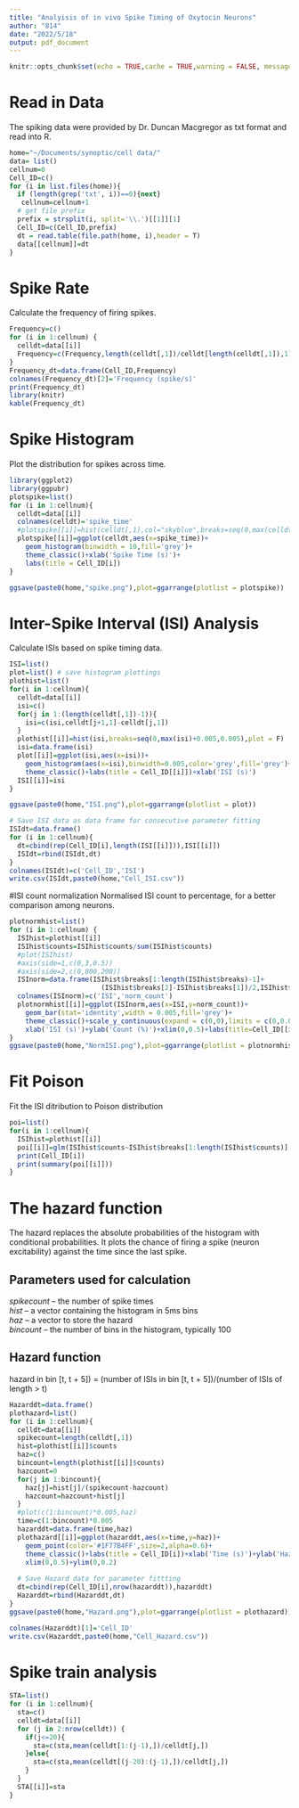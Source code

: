 ```yaml
---
title: "Analyisis of in vivo Spike Timing of Oxytocin Neurons"
author: "814"
date: "2022/5/18"
output: pdf_document
---
```


```r
knitr::opts_chunk$set(echo = TRUE,cache = TRUE,warning = FALSE, message = FALSE)
```

# Read in Data
The spiking data were provided by Dr. Duncan Macgregor as txt format and read into R.
```r
home="~/Documents/synoptic/cell data/"
data= list()
cellnum=0
Cell_ID=c()
for (i in list.files(home)){
  if (length(grep('txt', i))==0){next}
   cellnum=cellnum+1
  # get file prefix
  prefix = strsplit(i, split='\\.')[[1]][1]
  Cell_ID=c(Cell_ID,prefix)
  dt = read.table(file.path(home, i),header = T)
  data[[cellnum]]=dt
}
```

# Spike Rate
Calculate the frequency of firing spikes.
```r
Frequency=c()
for (i in 1:cellnum) {
  celldt=data[[i]]
  Frequency=c(Frequency,length(celldt[,1])/celldt[length(celldt[,1]),1])
}
Frequency_dt=data.frame(Cell_ID,Frequency)
colnames(Frequency_dt)[2]='Frequency (spike/s)'
print(Frequency_dt)
library(knitr)
kable(Frequency_dt)
```
# Spike Histogram
Plot the distribution for spikes across time.
```r
library(ggplot2)
library(ggpubr)
plotspike=list()
for (i in 1:cellnum){
  celldt=data[[i]]
  colnames(celldt)='spike_time'
  #plotspike[[i]]=hist(celldt[,1],col="skyblue",breaks=seq(0,max(celldt[,1]+10,10)),main=Cell_ID[i])
  plotspike[[i]]=ggplot(celldt,aes(x=spike_time))+
    geom_histogram(binwidth = 10,fill='grey')+
    theme_classic()+xlab('Spike Time (s)')+
    labs(title = Cell_ID[i])
}

ggsave(paste0(home,"spike.png"),plot=ggarrange(plotlist = plotspike))
```

# Inter-Spike Interval (ISI) Analysis
Calculate ISIs based on spike timing data.
```r
ISI=list()
plot=list() # save histogram plottings
plothist=list()
for(i in 1:cellnum){
  celldt=data[[i]]
  isi=c()
  for(j in 1:(length(celldt[,1])-1)){
    isi=c(isi,celldt[j+1,1]-celldt[j,1])
  }
  plothist[[i]]=hist(isi,breaks=seq(0,max(isi)+0.005,0.005),plot = F)
  isi=data.frame(isi)
  plot[[i]]=ggplot(isi,aes(x=isi))+
    geom_histogram(aes(x=isi),binwidth=0.005,color='grey',fill='grey')+
    theme_classic()+labs(title = Cell_ID[[i]])+xlab('ISI (s)')
  ISI[[i]]=isi
}

ggsave(paste0(home,"ISI.png"),plot=ggarrange(plotlist = plot))

# Save ISI data as data frame for consecutive parameter fitting
ISIdt=data.frame()
for (i in 1:cellnum){
  dt=cbind(rep(Cell_ID[i],length(ISI[[i]])),ISI[[i]])
  ISIdt=rbind(ISIdt,dt)
}
colnames(ISIdt)=c('Cell_ID','ISI')
write.csv(ISIdt,paste0(home,"Cell_ISI.csv"))
```
#ISI count normalization
Normalised ISI count to percentage, for a better comparison among neurons.
```r
plotnormhist=list()
for (i in 1:cellnum) {
  ISIhist=plothist[[i]]
  ISIhist$counts=ISIhist$counts/sum(ISIhist$counts)
  #plot(ISIhist)
  #axis(side=1,c(0,3,0.5))
  #axis(side=2,c(0,800,200))
  ISInorm=data.frame(ISIhist$breaks[1:length(ISIhist$breaks)-1]+
                       (ISIhist$breaks[2]-ISIhist$breaks[1])/2,ISIhist$counts)
  colnames(ISInorm)=c('ISI','norm_count')
  plotnormhist[[i]]=ggplot(ISInorm,aes(x=ISI,y=norm_count))+
    geom_bar(stat='identity',width = 0.005,fill='grey')+
    theme_classic()+scale_y_continuous(expand = c(0,0),limits = c(0,0.05))+
    xlab('ISI (s)')+ylab('Count (%)')+xlim(0,0.5)+labs(title=Cell_ID[[i]])
}
ggsave(paste0(home,"NormISI.png"),plot=ggarrange(plotlist = plotnormhist))

```

# Fit Poison
Fit the ISI ditribution to Poison distribution
```r
poi=list()
for(i in 1:cellnum){
  ISIhist=plothist[[i]]
  poi[[i]]=glm(ISIhist$counts~ISIhist$breaks[1:length(ISIhist$counts)],family = poisson())
  print(Cell_ID[i])
  print(summary(poi[[i]]))
}
```
# The hazard function
The hazard replaces the absolute probabilities of the histogram with conditional probabilities. It plots the chance of firing a spike (neuron excitability) against the time since the last spike.  

## Parameters used for calculation
*spikecount* – the number of spike times    
*hist* – a vector containing the histogram in 5ms bins    
*haz* – a vector to store the hazard    
*bincount* – the number of bins in the histogram, typically 100       

## Hazard function 
hazard in bin [t, t + 5]) = (number of ISIs in bin [t, t + 5])/(number of ISIs of length > t)    
```r
Hazarddt=data.frame()
plothazard=list()
for (i in 1:cellnum){
  celldt=data[[i]]
  spikecount=length(celldt[,1])
  hist=plothist[[i]]$counts
  haz=c()
  bincount=length(plothist[[i]]$counts)
  hazcount=0
  for(j in 1:bincount){
    haz[j]=hist[j]/(spikecount-hazcount)
    hazcount=hazcount+hist[j]
  }
  #plot(c(1:bincount)*0.005,haz)
  time=c(1:bincount)*0.005
  hazarddt=data.frame(time,haz)
  plothazard[[i]]=ggplot(hazarddt,aes(x=time,y=haz))+
    geom_point(color='#1F77B4FF',size=2,alpha=0.6)+
    theme_classic()+labs(title = Cell_ID[i])+xlab('Time (s)')+ylab('Hazard')+
    xlim(0,0.5)+ylim(0,0.2)
  
  # Save Hazard data for parameter fittting
  dt=cbind(rep(Cell_ID[i],nrow(hazarddt)),hazarddt)
  Hazarddt=rbind(Hazarddt,dt)
}
ggsave(paste0(home,"Hazard.png"),plot=ggarrange(plotlist = plothazard))

colnames(Hazarddt)[1]='Cell_ID'
write.csv(Hazarddt,paste0(home,"Cell_Hazard.csv"))
```

# Spike train analysis
```r
STA=list()
for (i in 1:cellnum){
  sta=c()
  celldt=data[[i]]
  for (j in 2:nrow(celldt)) {
    if(j<=20){
      sta=c(sta,mean(celldt[1:(j-1),])/celldt[j,])
    }else{
      sta=c(sta,mean(celldt[(j-20):(j-1),])/celldt[j,])
    }
  }
  STA[[i]]=sta
}
```



